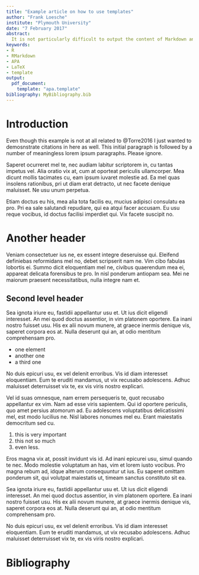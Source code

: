 ```yaml
---
title: "Example article on how to use templates"
author: "Frank Loesche"
institute: "Plymouth University"
date: "7 February 2017"
abstract:
  It is not particularly difficult to output the content of Markdown and RMarkdown files directly into a desired template. This current example uses a very simple template, following the APA recommendations. The files apa.template and apa-simple.template are modified versions of sample articles, the content comes from this document.
keywords: 
- R
- RMarkdown
- APA
- LaTeX
- template
output:
  pdf_document:
    template: "apa.template"
bibliography: MyBibliography.bib
---
```


# Introduction

Even though this example is not at all related to @Torre2016 I just wanted to demosnstrate citations in here as well. This initial paragraph is followed by a number of meaningless lorem ipsum paragraphs. Please ignore.


Saperet ocurreret mel te, nec audiam labitur scriptorem in, cu tantas impetus vel. Alia oratio vix at, cum at oporteat periculis ullamcorper. Mea dicunt mollis tacimates cu, eam ipsum iuvaret molestie ad. Ea mel quas insolens rationibus, pri ut diam erat detracto, ut nec facete denique maluisset. Ne usu unum perpetua.


Etiam doctus eu his, mea alia tota facilis eu, mucius adipisci consulatu ea pro. Pri ea sale salutandi repudiare, qui ea atqui facer accusam. Eu usu reque vocibus, id doctus facilisi imperdiet qui. Vix facete suscipit no.

# Another header

Veniam consectetuer ius ne, ex essent integre deseruisse qui. Eleifend definiebas reformidans mel no, debet scripserit nam ne. Vim cibo fabulas lobortis ei. Summo dicit eloquentiam mel ne, civibus quaerendum mea ei, appareat delicata forensibus te pro. In nisl ponderum antiopam sea. Mei ne maiorum praesent necessitatibus, nulla integre nam et.

## Second level header

Sea ignota iriure eu, fastidii appellantur usu et. Ut ius dicit eligendi interesset. An mei quod doctus assentior, in vim platonem oportere. Ea inani nostro fuisset usu. His ex alii novum munere, at graece inermis denique vis, saperet corpora eos at. Nulla deserunt qui an, at odio mentitum comprehensam pro.

- one element
- another one
- a third one

No duis epicuri usu, ex vel delenit erroribus. Vis id diam interesset eloquentiam. Eum te eruditi mandamus, ut vix recusabo adolescens. Adhuc maluisset deterruisset vix te, ex vis viris nostro explicari.


Vel id suas omnesque, nam errem persequeris te, quot recusabo appellantur ex vim. Nam ad esse viris sapientem. Qui id oportere periculis, quo amet persius atomorum ad. Eu adolescens voluptatibus delicatissimi mel, est modo lucilius ne. Nisl labores nonumes mel eu. Erant maiestatis democritum sed cu.

1. this is very important
2. this not so much
3. even less.

Eros magna vix at, possit invidunt vis id. Ad inani epicurei usu, simul quando te nec. Modo molestie voluptatum an has, vim et lorem iusto vocibus. Pro magna rebum ad, idque alterum consequuntur ut ius. Eu saperet omittam ponderum sit, qui volutpat maiestatis ut, timeam sanctus constituto sit ea.



Sea ignota iriure eu, fastidii appellantur usu et. Ut ius dicit eligendi interesset. An mei quod doctus assentior, in vim platonem oportere. Ea inani nostro fuisset usu. His ex alii novum munere, at graece inermis denique vis, saperet corpora eos at. Nulla deserunt qui an, at odio mentitum comprehensam pro.

No duis epicuri usu, ex vel delenit erroribus. Vis id diam interesset eloquentiam. Eum te eruditi mandamus, ut vix recusabo adolescens. Adhuc maluisset deterruisset vix te, ex vis viris nostro explicari.

# Bibliography {-}